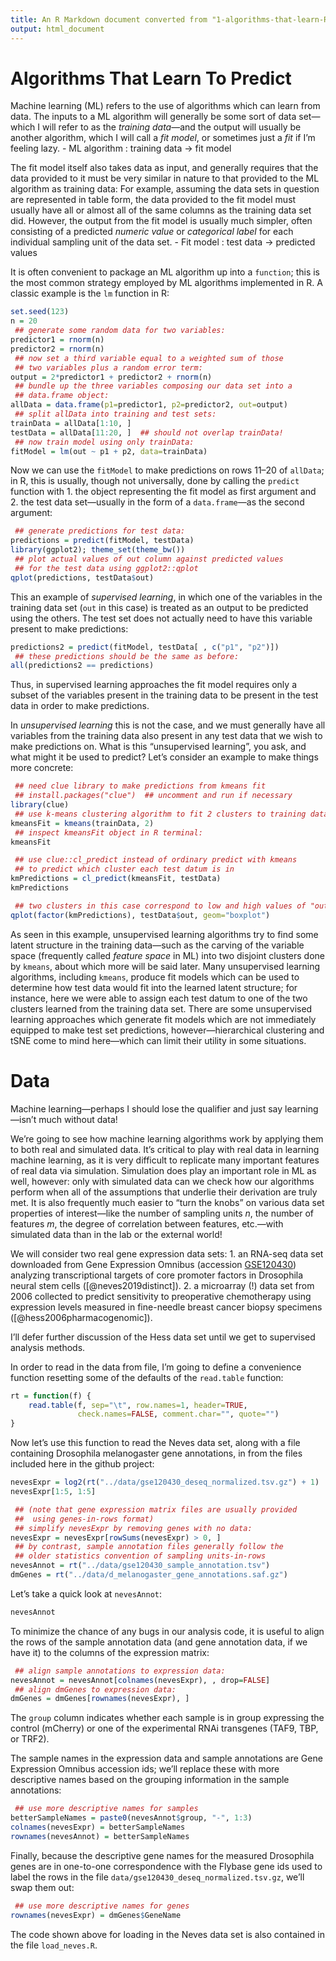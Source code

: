 ```yaml
---
title: An R Markdown document converted from "1-algorithms-that-learn-R.ipynb"
output: html_document
---
```


Algorithms That Learn To Predict 
================================

Machine learning (ML) refers to the use of algorithms which can learn
from data. The inputs to a ML algorithm will generally be some sort of
data set---which I will refer to as the *training data*---and the
output will usually be another algorithm, which I will call a
*fit model*, or sometimes just a *fit* if I'm feeling lazy.
-   ML algorithm : training data $\rightarrow$ fit model

The fit model itself also takes data as input, and generally requires
that the data provided to it must be very similar in nature to that
provided to the ML algorithm as training data: For example, assuming
the data sets in question are represented in table form, the data
provided to the fit model must usually have all or almost all of the
same columns as the training data set did. However, the output from
the fit model is usually much simpler, often consisting of a predicted
*numeric value* or *categorical label* for each individual
sampling unit of the data set.
-   Fit model : test data $\rightarrow$ predicted values

It is often convenient to package an ML algorithm up into a
`function`; this is the most common strategy employed by ML
algorithms implemented in R. A classic example is the `lm` function
in R:

```r
set.seed(123)
n = 20
 ## generate some random data for two variables:
predictor1 = rnorm(n)
predictor2 = rnorm(n)
 ## now set a third variable equal to a weighted sum of those
 ## two variables plus a random error term:
output = 2*predictor1 + predictor2 + rnorm(n)
 ## bundle up the three variables composing our data set into a
 ## data.frame object:
allData = data.frame(p1=predictor1, p2=predictor2, out=output)
 ## split allData into training and test sets:
trainData = allData[1:10, ]
testData = allData[11:20, ]  ## should not overlap trainData!
 ## now train model using only trainData:
fitModel = lm(out ~ p1 + p2, data=trainData)
```

Now we can use the `fitModel` to make predictions on rows 11--20 of
`allData`; in R, this is usually, though not universally, done by
calling the `predict` function with
1.  the object representing the fit model as first argument and
2.  the test data set---usually in the form of a `data.frame`---as
    the second argument:

```r
 ## generate predictions for test data:
predictions = predict(fitModel, testData)
library(ggplot2); theme_set(theme_bw())
 ## plot actual values of out column against predicted values
 ## for the test data using ggplot2::qplot
qplot(predictions, testData$out)
```

This an example of *supervised learning*, in which one of the
variables in the training data set (`out` in this case) is treated
as an output to be predicted using the others. The test set does not
actually need to have this variable present to make predictions:

```r
predictions2 = predict(fitModel, testData[ , c("p1", "p2")])
 ## these predictions should be the same as before:
all(predictions2 == predictions)
```

Thus, in supervised learning approaches the fit model requires only a
subset of the variables present in the training data to be present in
the test data in order to make predictions.

In *unsupervised learning* this is not the case, and we must
generally have all variables from the training data also present in
any test data that we wish to make predictions on. What is this
"unsupervised learning", you ask, and what might it be used to
predict? Let's consider an example to make things more concrete:

```r
 ## need clue library to make predictions from kmeans fit
 ## install.packages("clue")  ## uncomment and run if necessary
library(clue)
 ## use k-means clustering algorithm to fit 2 clusters to training data
kmeansFit = kmeans(trainData, 2)
 ## inspect kmeansFit object in R terminal:
kmeansFit
```

```r
 ## use clue::cl_predict instead of ordinary predict with kmeans
 ## to predict which cluster each test datum is in
kmPredictions = cl_predict(kmeansFit, testData)
kmPredictions
```

```r
 ## two clusters in this case correspond to low and high values of "out":
qplot(factor(kmPredictions), testData$out, geom="boxplot")
```

As seen in this example, unsupervised learning algorithms try to find
some latent structure in the training data---such as the carving of
the variable space (frequently called *feature space* in ML) into
two disjoint clusters done by `kmeans`, about which more will be
said later.
Many unsupervised learning algorithms, including `kmeans`, produce
fit models which can be used to determine how test data would fit into
the learned latent structure; for instance, here we were able to
assign each test datum to one of the two clusters learned from the
training data set. There are some unsupervised learning approaches
which generate fit models which are not immediately equipped to make
test set predictions, however---hierarchical clustering and tSNE come
to mind here---which can limit their utility in some situations.

Data 
====

Machine learning---perhaps I should lose the qualifier and just say
learning---isn't much without data!

We're going to see how machine learning algorithms work by applying
them to both real and simulated data. It's critical to play with real
data in learning machine learning, as it is very difficult to
replicate many important features of real data via
simulation. Simulation does play an important role in ML as well,
however: only with simulated data can we check how our algorithms
perform when all of the assumptions that underlie their derivation are
truly met. It is also frequently much easier to "turn the knobs" on
various data set properties of interest---like the number of sampling
units $n$, the number of features $m$, the degree of correlation
between features, etc.---with simulated data than in the lab or the
external world!

We will consider two real gene expression data sets:
1.  an RNA-seq data set downloaded from Gene Expression Omnibus
    (accession
    [GSE120430](https://www.ncbi.nlm.nih.gov/geo/query/acc.cgi?acc=GSE120430))
    analyzing transcriptional targets of core promoter factors in
    Drosophila neural stem cells ([@neves2019distinct]).
2.  a microarray (!) data set from 2006 collected to predict
    sensitivity to preoperative chemotherapy using expression levels
    measured in fine-needle breast cancer biopsy specimens
    ([@hess2006pharmacogenomic]).

I'll defer further discussion of the Hess data set until we get to
supervised analysis methods.

In order to read in the data from file, I'm going to define a
convenience function resetting some of the defaults of the
`read.table` function:

```r
rt = function(f) {
    read.table(f, sep="\t", row.names=1, header=TRUE,
               check.names=FALSE, comment.char="", quote="")
}
```

Now let's use this function to read the Neves data set, along with a
file containing Drosophila melanogaster gene annotations, in from the
files included here in the github project:

```r
nevesExpr = log2(rt("../data/gse120430_deseq_normalized.tsv.gz") + 1)
nevesExpr[1:5, 1:5]
```

```r
 ## (note that gene expression matrix files are usually provided
 ##  using genes-in-rows format)
 ## simplify nevesExpr by removing genes with no data:
nevesExpr = nevesExpr[rowSums(nevesExpr) > 0, ]
 ## by contrast, sample annotation files generally follow the
 ## older statistics convention of sampling units-in-rows
nevesAnnot = rt("../data/gse120430_sample_annotation.tsv")
dmGenes = rt("../data/d_melanogaster_gene_annotations.saf.gz")
```

Let's take a quick look at `nevesAnnot`:

```r
nevesAnnot
```

To minimize the chance of any bugs in our analysis code, it is useful
to align the rows of the sample annotation data (and gene annotation
data, if we have it) to the columns of the expression matrix:

```r
 ## align sample annotations to expression data:
nevesAnnot = nevesAnnot[colnames(nevesExpr), , drop=FALSE]
 ## align dmGenes to expression data:
dmGenes = dmGenes[rownames(nevesExpr), ]
```

The `group` column indicates whether each sample is in group
expressing the control (mCherry) or one of the experimental RNAi
transgenes (TAF9, TBP, or TRF2).

The sample names in the expression data and sample annotations are
Gene Expression Omnibus accession ids; we'll replace these with more
descriptive names based on the grouping information in the sample
annotations:

```r
 ## use more descriptive names for samples
betterSampleNames = paste0(nevesAnnot$group, "-", 1:3)
colnames(nevesExpr) = betterSampleNames
rownames(nevesAnnot) = betterSampleNames
```

Finally, because the descriptive gene names for the measured
Drosophila genes are in one-to-one correspondence with the Flybase
gene ids used to label the rows in the file
`data/gse120430_deseq_normalized.tsv.gz`, we'll swap them
out:

```r
 ## use more descriptive names for genes
rownames(nevesExpr) = dmGenes$GeneName
```

The code shown above for loading in the Neves data set is also
contained in the file `load_neves.R`.

